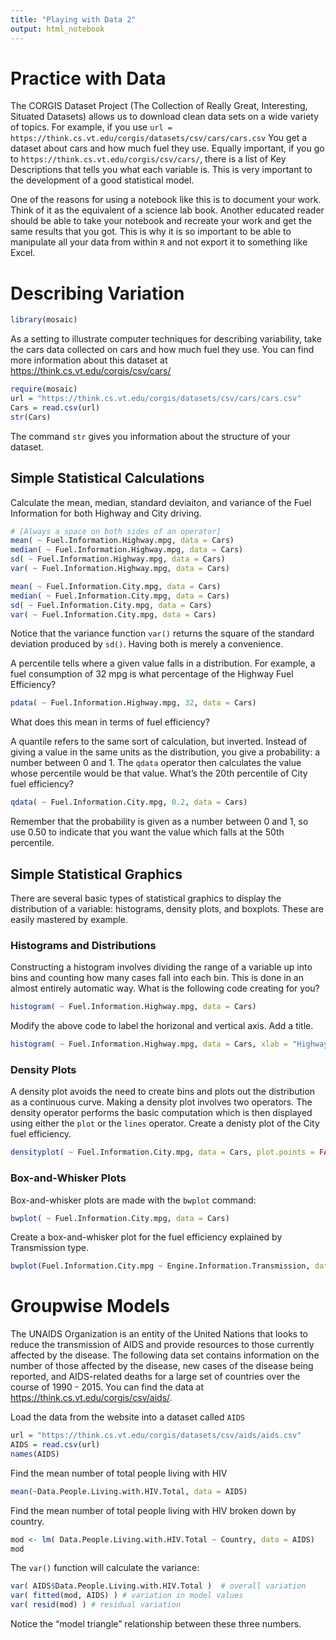 ---
title: "Playing with Data 2"
output: html_notebook
---
# Practice with Data

The CORGIS Dataset Project (The Collection of Really Great, Interesting, Situated Datasets) allows us to download clean data sets on a wide variety of topics. For example, if you use 
`url = https://think.cs.vt.edu/corgis/datasets/csv/cars/cars.csv`
You get a dataset about cars and how much fuel they use. Equally important, if you go to `https://think.cs.vt.edu/corgis/csv/cars/`, there is a list of Key Descriptions that tells you what each variable is. This is very important to the development of a good statistical model.

One of the reasons for using a notebook like this is to document your work. Think of it as the equivalent of a science lab book. Another educated reader should be able to take your notebook and recreate your work and get the same results that you got. This is why it is so important to be able to manipulate all your data from within `R` and not export it to something like Excel. 

# Describing Variation

```{r include = FALSE}
library(mosaic)
```


As a setting to illustrate computer techniques for describing variability, take the cars data collected on cars and how much fuel they use. You can find more information about this dataset at <https://think.cs.vt.edu/corgis/csv/cars/>

```{r}
require(mosaic)
url = "https://think.cs.vt.edu/corgis/datasets/csv/cars/cars.csv"
Cars = read.csv(url)
str(Cars)
```

The command `str` gives you information about the structure of your dataset. 

## Simple Statistical Calculations

Calculate the mean, median, standard deviaiton, and variance of the Fuel Information for both Highway and City driving. 
```{r}
# [Always a space on both sides of an operator]
mean( ~ Fuel.Information.Highway.mpg, data = Cars)
median( ~ Fuel.Information.Highway.mpg, data = Cars)
sd( ~ Fuel.Information.Highway.mpg, data = Cars)
var( ~ Fuel.Information.Highway.mpg, data = Cars)

mean( ~ Fuel.Information.City.mpg, data = Cars)
median( ~ Fuel.Information.City.mpg, data = Cars)
sd( ~ Fuel.Information.City.mpg, data = Cars)
var( ~ Fuel.Information.City.mpg, data = Cars)
```

Notice that the variance function `var()` returns the square of the standard deviation produced by `sd()`. Having both is merely a convenience.



A percentile tells where a given value falls in a distribution.  For example, a fuel consumption of 32 mpg is what percentage of the Highway Fuel Efficiency?
```{r}
pdata( ~ Fuel.Information.Highway.mpg, 32, data = Cars)
```

What does this mean in terms of fuel efficiency?


A quantile refers to the same sort of calculation, but inverted.  Instead of giving a value in the same units as the distribution, you give a probability: a number between 0 and 1.  The `qdata` operator then calculates the value whose percentile would be that value.  What's the 20th percentile of City fuel efficiency?
```{r}
qdata( ~ Fuel.Information.City.mpg, 0.2, data = Cars)
```
Remember that the probability is given as a number between 0 and 1, so use 0.50 to indicate that you want the value which falls at the 50th percentile.


## Simple Statistical Graphics

There are several basic types of statistical graphics to display
the distribution of a variable: histograms, density plots, and
boxplots.  These are easily mastered by example. 

### Histograms and Distributions

Constructing a histogram involves dividing the range of a variable up
into bins and counting how many cases fall into each bin.  This is
done in an almost entirely automatic way. What is the following code creating for you?
```{r}
histogram( ~ Fuel.Information.Highway.mpg, data = Cars)
```

Modify the above code to label the horizonal and vertical axis. Add a title.
```{r}
histogram( ~ Fuel.Information.Highway.mpg, data = Cars, xlab = "Highway Fuel MPG", ylab = "Number of cases", main = "Histogram")
```



### Density Plots

A density plot avoids the need to create bins and plots out
the distribution as a continuous curve.  Making a density plot
involves two operators.  The density operator performs the
basic computation which is then displayed using either the `plot`
or the `lines` operator.  Create a denisty plot of the City fuel efficiency.
```{r}
densityplot( ~ Fuel.Information.City.mpg, data = Cars, plot.points = FALSE) 
```



### Box-and-Whisker Plots

Box-and-whisker plots are made with the `bwplot` command:
```{r}
bwplot( ~ Fuel.Information.City.mpg, data = Cars)
```

Create a box-and-whisker plot for the fuel efficiency explained by Transmission type.

```{r}
bwplot(Fuel.Information.City.mpg ~ Engine.Information.Transmission, data = Cars)
```

# Groupwise Models

The UNAIDS Organization is an entity of the United Nations that looks to reduce the transmission of AIDS and provide resources to those currently affected by the disease. The following data set contains information on the number of those affected by the disease, new cases of the disease being reported, and AIDS-related deaths for a large set of countries over the course of 1990 - 2015. You can find the data at <https://think.cs.vt.edu/corgis/csv/aids/>.


Load the data from the website into a dataset called `AIDS`
```{r}
url = "https://think.cs.vt.edu/corgis/datasets/csv/aids/aids.csv"
AIDS = read.csv(url)
names(AIDS)
```

Find the mean number of total people living with HIV
```{r}
mean(~Data.People.Living.with.HIV.Total, data = AIDS)
```

Find the mean number of total people living with HIV broken down by country.
```{r}
mod <- lm( Data.People.Living.with.HIV.Total ~ Country, data = AIDS)
mod
```

The `var()` function will calculate the variance:

```{r}
var( AIDS$Data.People.Living.with.HIV.Total )  # overall variation
var( fitted(mod, AIDS) ) # variation in model values
var( resid(mod) ) # residual variation
```

Notice the "model triangle" relationship between these three numbers.
